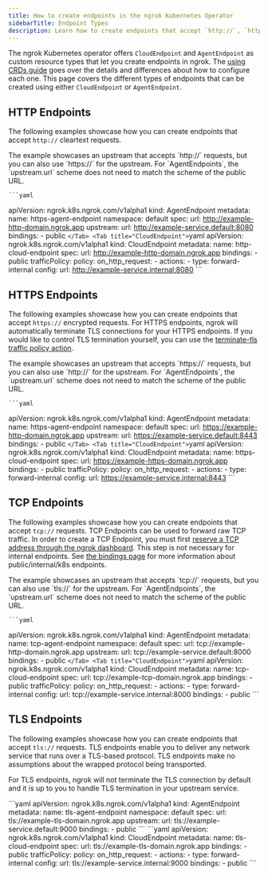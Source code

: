 ```yaml
---
title: How to create endpoints in the ngrok Kubernetes Operator
sidebarTitle: Endpoint Types
description: Learn how to create endpoints that accept `http://`, `https://`, `tcp://`, and `tls://` requests using the ngrok Kubernetes Operator.
---
```


The ngrok Kubernetes operator offers `CloudEndpoint` and `AgentEndpoint` as custom resource types that let you create endpoints in ngrok.
The [using CRDs guide](/k8s/guides/using-crds) goes over the details and differences about how to configure each one.
This page covers the different types of endpoints that can be created using either `CloudEndpoint` or `AgentEndpoint`.

## HTTP Endpoints

The following examples showcase how you can create endpoints that accept `http://` cleartext requests.

<Tabs>
	<Tab title="AgentEndpoint">
	The example showcases an upstream that accepts `http://` requests, but you can also use `https://` for the upstream.
	For `AgentEndpoints`, the `upstream.url` scheme does not need to match the scheme of the public URL.
	
	```yaml
  apiVersion: ngrok.k8s.ngrok.com/v1alpha1
  kind: AgentEndpoint
  metadata:
    name: https-agent-endpoint
    namespace: default
  spec:
    url: http://example-http-domain.ngrok.app
    upstream:
      url: http://example-service.default:8080
    bindings:
    - public
	```
	</Tab>
	<Tab title="CloudEndpoint">
	```yaml
  apiVersion: ngrok.k8s.ngrok.com/v1alpha1
  kind: CloudEndpoint
  metadata:
    name: http-cloud-endpoint
  spec:
    url: http://example-http-domain.ngrok.app
    bindings:
    - public
    trafficPolicy:
      policy:
        on_http_request:
        - actions:
          - type: forward-internal
            config:
              url: http://example-service.internal:8080
	```
	</Tab>
</Tabs>

## HTTPS Endpoints

The following examples showcase how you can create endpoints that accept `https://` encrypted requests.
For HTTPS endpoints, ngrok will automatically terminate TLS connections for your HTTPS endpoints.
If you would like to control TLS termination yourself, you can use the [terminate-tls traffic policy action](/traffic-policy/actions/terminate-tls/).

<Tabs>
	<Tab title="AgentEndpoint">
	The example showcases an upstream that accepts `https://` requests, but you can also use `http://` for the upstream.
	For `AgentEndpoints`, the `upstream.url` scheme does not need to match the scheme of the public URL.

	```yaml
  apiVersion: ngrok.k8s.ngrok.com/v1alpha1
  kind: AgentEndpoint
  metadata:
    name: https-agent-endpoint
    namespace: default
  spec:
    url: https://example-http-domain.ngrok.app
    upstream:
      url: https://example-service.default:8443
    bindings: 
    - public
	```
	</Tab>
	<Tab title="CloudEndpoint">
	```yaml
  apiVersion: ngrok.k8s.ngrok.com/v1alpha1
  kind: CloudEndpoint
  metadata:
    name: https-cloud-endpoint
  spec:
    url: https://example-https-domain.ngrok.app
    bindings: 
    - public
    trafficPolicy:
      policy:
        on_http_request: 
        - actions: 
          - type: forward-internal
            config:
              url: https://example-service.internal:8443
	```
	</Tab>
</Tabs>

## TCP Endpoints

The following examples showcase how you can create endpoints that accept `tcp://` requests.
TCP Endpoints can be used to forward raw TCP traffic.
In order to create a TCP Endpoint, you must first [reserve a TCP address through the ngrok dashboard](https://dashboard.ngrok.com/tcp-addresses).
This step is not necessary for internal endpoints. See [the bindings page](/k8s/guides/bindings) for more information about public/internal/k8s endpoints.

<Tabs>
	<Tab title="AgentEndpoint">
	The example showcases an upstream that accepts `tcp://` requests, but you can also use `tls://` for the upstream.
	For `AgentEndpoints`, the `upstream.url` scheme does not need to match the scheme of the public URL.

	```yaml
  apiVersion: ngrok.k8s.ngrok.com/v1alpha1
  kind: AgentEndpoint
  metadata:
    name: tcp-agent-endpoint
    namespace: default
  spec:
    url: tcp://example-http-domain.ngrok.app
    upstream:
      url: tcp://example-service.default:8000
    bindings: 
    - public
	```
	</Tab>
	<Tab title="CloudEndpoint">
	```yaml
  apiVersion: ngrok.k8s.ngrok.com/v1alpha1
  kind: CloudEndpoint
  metadata:
    name: tcp-cloud-endpoint
  spec:
    url: tcp://example-tcp-domain.ngrok.app
    bindings: 
    - public
  trafficPolicy:
    policy:
      on_http_request: 
      - actions: 
        - type: forward-internal
          config:
            url: tcp://example-service.internal:8000
    bindings: 
    - public
	```
	</Tab>
</Tabs>

## TLS Endpoints

The following examples showcase how you can create endpoints that accept `tls://` requests.
TLS endpoints enable you to deliver any network service that runs over a TLS-based protocol.
TLS endpoints make no assumptions about the wrapped protocol being transported.

For TLS endpoints, ngrok will not terminate the TLS connection by default and it is up to you to handle TLS termination in your upstream service.

<Tabs>
	<Tab title="AgentEndpoint">
	```yaml
apiVersion: ngrok.k8s.ngrok.com/v1alpha1
  kind: AgentEndpoint
  metadata:
    name: tls-agent-endpoint
    namespace: default
  spec:
    url: tls://example-tls-domain.ngrok.app
    upstream:
      url: tls://example-service.default:9000
    bindings:
    - public
	```
	</Tab>
	<Tab title="CloudEndpoint">
	```yaml
  apiVersion: ngrok.k8s.ngrok.com/v1alpha1
  kind: CloudEndpoint
  metadata:
    name: tls-cloud-endpoint
  spec:
    url: tls://example-tls-domain.ngrok.app
    bindings:
    - public
    trafficPolicy:
      policy:
        on_http_request:
        - actions:
          - type: forward-internal
            config:
              url: tls://example-service.internal:9000
    bindings:
    - public
	```
	</Tab>
</Tabs>

